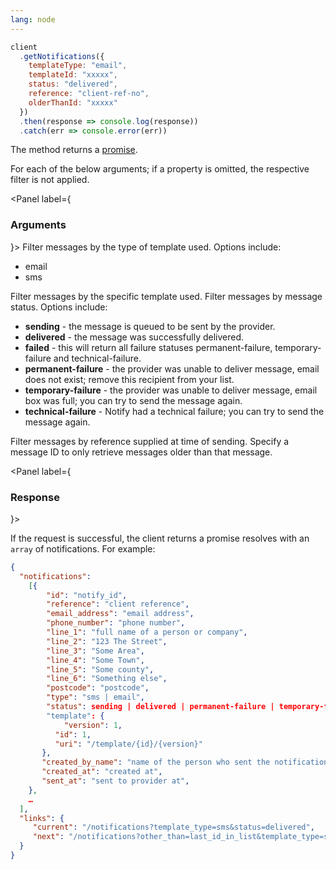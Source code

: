 ```yaml
---
lang: node
---
```


```javascript
client
  .getNotifications({
    templateType: "email",
    templateId: "xxxxx",
    status: "delivered",
    reference: "client-ref-no",
    olderThanId: "xxxxx"
  })
  .then(response => console.log(response))
  .catch(err => console.error(err))
```

The method returns a <a target="_blank" href="https://developer.mozilla.org/en-US/docs/Web/JavaScript/Guide/Using_promises">promise</a>.

For each of the below arguments; if a property is omitted, the respective filter is not applied.

<Panel label={<H3 appearAs={H5}>Arguments</H3>}>
  <Parameters>
    <Parameter name="templateType">
      Filter messages by the type of template used. Options include:
      <ul>
        <li>email</li>
        <li>sms</li>
      </ul>
    </Parameter>
    <Parameter name="templateId">
      Filter messages by the specific template used.
    </Parameter>
    <Parameter name="status">
      Filter messages by message status. Options include:
      <ul>
        <li><strong>sending</strong> - the message is queued to be sent by the provider.</li>
        <li><strong>delivered</strong> - the message was successfully delivered.</li>
        <li><strong>failed</strong> - this will return all failure statuses permanent-failure, temporary-failure and technical-failure.</li>
        <li><strong>permanent-failure</strong> - the provider was unable to deliver message, email does not exist; remove this recipient from your list.</li>
        <li><strong>temporary-failure</strong> - the provider was unable to deliver message, email box was full; you can try to send the message again.</li>
        <li><strong>technical-failure</strong> - Notify had a technical failure; you can try to send the message again.</li>
      </ul>
    </Parameter>
    <Parameter name="reference">
      Filter messages by reference supplied at time of sending.
    </Parameter>
    <Parameter name="olderThanId">
      Specify a message ID to only retrieve messages older than that message.
    </Parameter>
  </Parameters>
</Panel>

<Panel label={<H3 appearAs={H5}>Response</H3>}>

If the request is successful, the client returns a promise resolves with an `array` of notifications. For example:

```json
{
  "notifications":
    [{
        "id": "notify_id",
        "reference": "client reference",
        "email_address": "email address",
        "phone_number": "phone number",
        "line_1": "full name of a person or company",
        "line_2": "123 The Street",
        "line_3": "Some Area",
        "line_4": "Some Town",
        "line_5": "Some county",
        "line_6": "Something else",
        "postcode": "postcode",
        "type": "sms | email",
        "status": sending | delivered | permanent-failure | temporary-failure | technical-failure
        "template": {
            "version": 1,
          "id": 1,
          "uri": "/template/{id}/{version}"
       },
       "created_by_name": "name of the person who sent the notification if sent manually",
       "created_at": "created at",
       "sent_at": "sent to provider at",
    },
    …
  ],
  "links": {
     "current": "/notifications?template_type=sms&status=delivered",
     "next": "/notifications?other_than=last_id_in_list&template_type=sms&status=delivered"
  }
}
```

</Panel>
